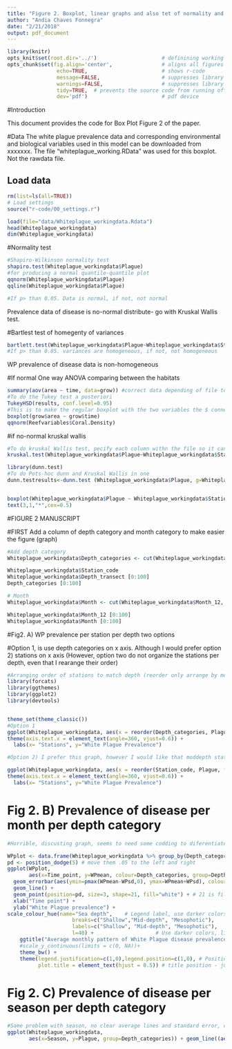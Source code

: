 ```yaml
---
title: "Figure 2. Boxplot, linear graphs and also tet of normality and ANOVA"
author: "Andia Chaves Fonnegra"
date: "2/21/2018"
output: pdf_document
---
```



```r
library(knitr)
opts_knit$set(root.dir='../')                     # definining working directory; or normalizePath('../')
opts_chunk$set(fig.align='center',                # aligns all figures
                echo=TRUE,                        # shows r-code
                message=FALSE,                    # suppresses library outputs
                warnings=FALSE,                   # suppresses library outputs
                tidy=TRUE,  # prevents the source code from running off a pdf page
                dev='pdf')                        # pdf device
```

#Introduction

This document provides the code for Box Plot Figure 2 of the paper.

#Data
The white plague prevalence data and corresponding environmental and biological variables used in this model can be downloaded from xxxxxxx. The file "whiteplague_working.RData" was used for this boxplot. Not the rawdata file.

## Load data
```r
rm(list=ls(all=TRUE))
# Load settings
source("r-code/00_settings.r")

load(file="data/Whiteplague_workingdata.Rdata")
head(Whiteplague_workingdata)
dim(Whiteplague_workingdata)
```

#Normality test

```r
#Shapiro-Wilkinson normality test
shapiro.test(Whiteplague_workingdata$Plague)
#for producing a normal quantile-quantile plot
qqnorm(Whiteplague_workingdata$Plague)
qqline(Whiteplague_workingdata$Plague)

#If p> than 0.05. Data is normal, if not, not normal
```
Prevalence data of disease is no-normal distribute- go with Kruskal Wallis test.

#Bartlest test of homegenty of variances

```r
bartlett.test(Whiteplague_workingdata$Plague~Whiteplague_workingdata$Station_code)
#If p> than 0.05. variances are homogeneous, if not, not homogeneous
```
WP prevalence of disease data is non-homogeneous


#If normal One way ANOVA comparing between the habitats

```r
summary(aov(area ~ time, data=grow)) #correct data depending of file to use
#To do the Tukey test a posteriori
TukeyHSD(results, conf.level=0.95)
#This is to make the regular boxplot with the two variables the $ connects the file name with the column within the file
boxplot(grow$area ~ grow$time)
qqnorm(Reefvariables$Coral.Density)
```


#if no-normal kruskal wallis

```r
#To do kruskal Wallis test, pecify each column withn the file so it can be read as a vector and not as data frame
kruskal.test(Whiteplague_workingdata$Plague~Whiteplague_workingdata$Station_code)

library(dunn.test)
#To do Pots-hoc dunn and Kruskal Wallis in one
dunn.testresults<-dunn.test (Whiteplague_workingdata$Plague, g=Whiteplague_workingdata$Station_code, method="bonferroni", kw=TRUE, label=TRUE, wrap=TRUE, rmc=FALSE, alpha=0.05)


boxplot(Whiteplague_workingdata$Plague ~ Whiteplague_workingdata$Station_code, las=2)
text(3,1,"*",cex=0.5)

```

#FIGURE 2 MANUSCRIPT 

#FIRST Add a column of depth category and month category to make easier the figure (graph)

```r

#Add depth category
Whiteplague_workingdata$Depth_categories <- cut(Whiteplague_workingdata$Depth_transect, breaks = c(0,15,30,45), labels = c("Shallow","Mid-depth", "Mesophotic"), right = FALSE)

Whiteplague_workingdata$Station_code
Whiteplague_workingdata$Depth_transect [0:100]
Depth_categories [0:100]

# Month
Whiteplague_workingdata$Month <- cut(Whiteplague_workingdata$Month_12, breaks = c(0,1.1,2.1,3.1,4.1,5.1,6.1,7.1,8.1,9.1,10.1,11.1,12.1), labels = c("J","F","Mr","A","My","Jn","Jl","A","S","O","N","D"), right = FALSE, left=FALSE)

Whiteplague_workingdata$Month_12 [0:100]
Whiteplague_workingdata$Month [0:100]

```

#Fig2. A) WP prevalence per station per depth two options

#Option 1, is use depth categories on x axis. Although I would prefer option 2) stations on x axis (However, option two do not organize the stations per depth, even that I rearange their order)

```r
#Arranging order of stations to match depth (reorder only arrange by median value, not depth value)
library(forcats)
library(ggthemes)
library(ggplot2)
library(devtools)


theme_set(theme_classic())
#Option 1
ggplot(Whiteplague_workingdata, aes(x = reorder(Depth_categories, Plague, fun = median), y = Plague,fill=Station_code)) + geom_boxplot()+
theme(axis.text.x = element_text(angle=360, vjust=0.6)) + 
  labs(x= "Stations", y="White Plague Prevalence")

#Option 2) I prefer this graph, however I would like that moddepth stations will be together in teh middle, and not in different positions. ahh.

ggplot(Whiteplague_workingdata, aes(x = reorder(Station_code, Plague, fun = median), y = Plague,fill=Depth_categories)) + geom_boxplot()+
theme(axis.text.x = element_text(angle=360, vjust=0.6)) + 
  labs(x= "Stations", y="White Plague Prevalence")
```

# Fig 2. B) Prevalence of disease per month per depth category

```r
#Horrible, discusting graph, seems to need some codding to diferentiate standard error from average.

WPplot <- data.frame(Whiteplague_workingdata %>% group_by(Depth_categories,Time_point) %>% summarise(WPmean=mean(Plague),WPsd=sd(Plague)))
pd <- position_dodge(5) # move them .05 to the left and right
ggplot(WPplot, 
       aes(x=Time_point, y=WPmean, colour=Depth_categories, group=Depth_categories)) +
  geom_errorbar(aes(ymin=pmax(WPmean-WPsd,0), ymax=WPmean+WPsd), colour="black", width=50, position=pd) +
  geom_line() +
  geom_point(position=pd, size=3, shape=21, fill="white") + # 21 is filled circle
  xlab("Time point") +
  ylab("White Plague prevalence") +
scale_colour_hue(name="Sea depth",    # Legend label, use darker colors
                     breaks=c("Shallow","Mid-depth", "Mesophotic"),
                     labels=c("Shallow", "Mid-depth", "Mesophotic"),
                     l=40) +                    # Use darker colors, lightness=40
    ggtitle("Average monthly pattern of White Plague disease prevalence for different sea depth") +
    #scale_y_continuous(limits = c(0, NA))+
    theme_bw() +
    theme(legend.justification=c(1,0),legend.position=c(1,0), # Position legend in bottom right
          plot.title = element_text(hjust = 0.5)) # title position - justified
```

# Fig 2. C) Prevalence of disease per season per depth category


```r
#Same problem with season, no clear average lines and standard error, check on codding. Compare with excel graphs.
ggplot(Whiteplague_workingdata, 
       aes(x=Season, y=Plague, group=Depth_categories)) + geom_line((aes(color=Depth_categories)))

```

